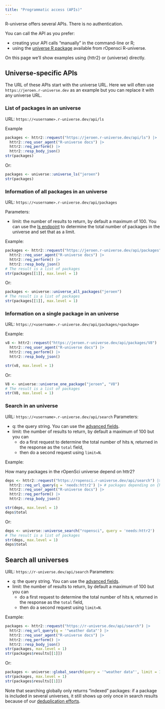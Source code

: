 ```yaml
---
title: "Programmatic access (APIs)"
---
```


R-universe offers several APIs.
There is no authentication.

You can call the API as you prefer:

- creating your API calls "manually" in the command-line or R;
- using the [universe R package](https://docs.ropensci.org/universe/) available from rOpensci R-universe.

On this page we'll show examples using {httr2} or {universe} directly.

## Universe-specific APIs

The URL of these APIs start with the universe URL. 
Here we will often use `https://jeroen.r-universe.dev` as an example but you can replace it with any universe URL.

### List of packages in an universe {#ls}

URL: `https://<username>.r-universe.dev/api/ls`

Example

```r
packages <- httr2::request("https://jeroen.r-universe.dev/api/ls") |>
  httr2::req_user_agent("R-universe docs") |>
  httr2::req_perform() |>
  httr2::resp_body_json()
str(packages)
```

Or:

```r
packages <- universe::universe_ls("jeroen")
str(packages)
```
   
### Information of all packages in an universe  

URL: `https://<username>.r-universe.dev/api/packages`

Parameters:

- limit: the number of results to return, by default a maximum of 100. You can use the [ls endpoint](#ls) to determine the total number of packages in the universe and set that as a limit.

Example:

```r
packages <- httr2::request("https://jeroen.r-universe.dev/api/packages") |>
  httr2::req_user_agent("R-universe docs") |>
  httr2::req_perform() |>
  httr2::resp_body_json()
# The result is a list of packages
str(packages[[1]], max.level = 1)
```

Or:

```r
packages <- universe::universe_all_packages("jeroen")
# The result is a list of packages
str(packages[[1]], max.level = 1)
```
   
### Information on a single package in an universe

URL: `https://<username>.r-universe.dev/api/packages/<package>`

Example:

```r
v8 <- httr2::request("https://jeroen.r-universe.dev/api/packages/V8") |>
  httr2::req_user_agent("R-universe docs") |>
  httr2::req_perform() |>
  httr2::resp_body_json()

str(v8, max.level = 1)
```
   
Or:

```r
V8 <- universe::universe_one_package("jeroen", "V8")
# The result is a list of packages
str(V8, max.level = 1)
```

### Search in an universe

URL: `https://<username>.r-universe.dev/api/search`
Parameters:

- q: the query string. You can use the [advanced fields](/browse/search.html).
- limit: the number of results to return, by default a maximum of 100 but you can
    - do a first request to determine the total number of hits `N`, returned in the response as the `total` field,
    - then do a second request using `limit=N`.

Example:

How many packages in the rOpenSci universe depend on httr2?

```r
deps <- httr2::request("https://ropensci.r-universe.dev/api/search") |>
  httr2::req_url_query(q = 'needs:httr2') |> # packages depending on {httr2}
  httr2::req_user_agent("R-universe docs") |>
  httr2::req_perform() |>
  httr2::resp_body_json()

str(deps, max.level = 1)
deps$total
```

Or:

```r
deps <- universe::universe_search("ropensci", query = 'needs:httr2')
# The result is a list of packages
str(deps, max.level = 1)
deps$total
```


## Search all universes

URL: `https://r-universe.dev/api/search`
Parameters:

- q: the query string. You can use the [advanced fields](/browse/search.html).
- limit: the number of results to return, by default a maximum of 100 but you can
    - do a first request to determine the total number of hits `N`, returned in the response as the `total` field,
    - then do a second request using `limit=N`.

Example:

```r
packages <- httr2::request("https://r-universe.dev/api/search") |>
  httr2::req_url_query(q = '"weather data"') |>
  httr2::req_user_agent("R-universe docs") |>
  httr2::req_perform() |>
  httr2::resp_body_json()
str(packages, max.level = 1)
str(packages$results[[1]])
```

Or:

```r
packages <- universe::global_search(query = '"weather data"', limit = 100L)
str(packages, max.level = 1)
str(packages$results[[1]])
```

Note that searching globally only returns "indexed" packages: if a package is included in several universes, it still shows up only once in search results because of our [deduplication efforts](#deduplication).

